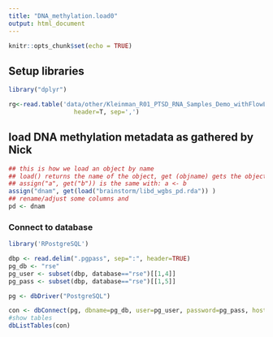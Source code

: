 ---
title: "DNA_methylation.load0"
output: html_document
---

```{r setup, include=FALSE}
knitr::opts_chunk$set(echo = TRUE)
```

## Setup libraries

```{r}
library("dplyr")
```

```{r}
rg<-read.table('data/other/Kleinman_R01_PTSD_RNA_Samples_Demo_withFlowLane.csv', 
                  header=T, sep=',')
```


## load DNA methylation metadata as gathered by Nick
```{r}
## this is how we load an object by name 
## load() returns the name of the object, get (objname) gets the object
## assign("a", get("b")) is the same with: a <- b
assign("dnam", get(load("brainstorm/libd_wgbs_pd.rda")) )
## rename/adjust some columns and
pd <- dnam

```


### Connect to database

```{r}
library('RPostgreSQL')

dbp <- read.delim(".pgpass", sep=":", header=TRUE)
pg_db <- "rse"
pg_user <- subset(dbp, database=="rse")[[1,4]]
pg_pass <- subset(dbp, database=="rse")[[1,5]]

pg <- dbDriver("PostgreSQL")

con <- dbConnect(pg, dbname=pg_db, user=pg_user, password=pg_pass, host="gdebsrv")
#show tables
dbListTables(con)
```

